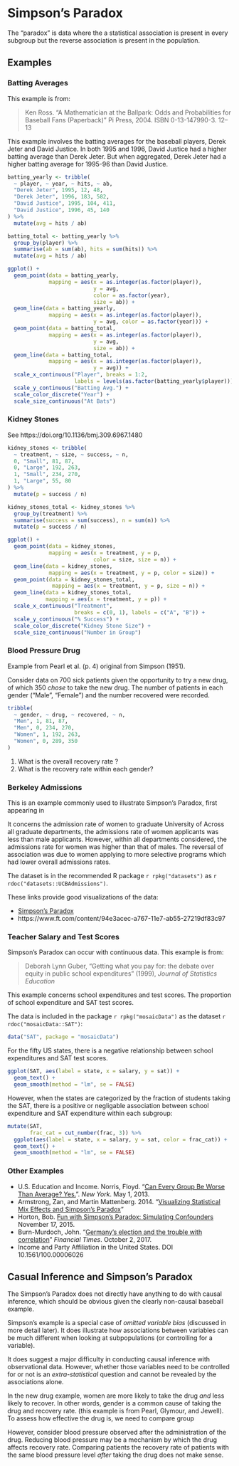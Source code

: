 # Simpson's Paradox

The "paradox" is data where the a statistical association is present in 
every subgroup but the reverse association is present in the population.

## Examples

### Batting Averages

This example is from:

>  Ken Ross. "A Mathematician at the Ballpark: Odds and Probabilities for Baseball Fans (Paperback)" Pi Press, 2004. ISBN 0-13-147990-3. 12–13

This example involves the batting averages for the baseball players, Derek Jeter and David Justice. 
In both 1995 and 1996, David Justice had a higher batting average than Derek Jeter.
But when aggregated, Derek Jeter had a higher batting average for 1995-96 than David Justice.

```r
batting_yearly <- tribble(
  ~ player, ~ year, ~ hits, ~ ab,
  "Derek Jeter", 1995, 12, 48,
  "Derek Jeter", 1996, 183, 582,  
  "David Justice", 1995, 104, 411,
  "David Justice", 1996, 45, 140
) %>%
  mutate(avg = hits / ab)
```

```r
batting_total <- batting_yearly %>%
  group_by(player) %>%
  summarise(ab = sum(ab), hits = sum(hits)) %>%
  mutate(avg = hits / ab)
```

```r
ggplot() +
  geom_point(data = batting_yearly, 
             mapping = aes(x = as.integer(as.factor(player)),
                           y = avg, 
                           color = as.factor(year), 
                           size = ab)) +     
  geom_line(data = batting_yearly,
             mapping = aes(x = as.integer(as.factor(player)),
                           y = avg, color = as.factor(year))) +
  geom_point(data = batting_total, 
             mapping = aes(x = as.integer(as.factor(player)),
                           y = avg, 
                           size = ab)) +
  geom_line(data = batting_total,
             mapping = aes(x = as.integer(as.factor(player)),
                           y = avg)) +
  scale_x_continuous("Player", breaks = 1:2, 
                     labels = levels(as.factor(batting_yearly$player))) +
  scale_y_continuous("Batting Avg.") +
  scale_color_discrete("Year") +
  scale_size_continuous("At Bats")

```

### Kidney Stones

See https://doi.org/10.1136/bmj.309.6967.1480

```r
kidney_stones <- tribble(
  ~ treatment, ~ size, ~ success, ~ n,
  0, "Small", 81, 87,
  0, "Large", 192, 263,
  1, "Small", 234, 270,
  1, "Large", 55, 80
) %>%
  mutate(p = success / n)
```

```r
kidney_stones_total <- kidney_stones %>%
  group_by(treatment) %>%
  summarise(success = sum(success), n = sum(n)) %>%
  mutate(p = success / n)
```

```r
ggplot() +
  geom_point(data = kidney_stones, 
             mapping = aes(x = treatment, y = p, 
                           color = size, size = n)) +     
  geom_line(data = kidney_stones, 
             mapping = aes(x = treatment, y = p, color = size)) +
  geom_point(data = kidney_stones_total, 
              mapping = aes(x = treatment, y = p, size = n)) +
  geom_line(data = kidney_stones_total,
            mapping = aes(x = treatment, y = p)) +
  scale_x_continuous("Treatment", 
                     breaks = c(0, 1), labels = c("A", "B")) +
  scale_y_continuous("% Success") +
  scale_color_discrete("Kidney Stone Size") +
  scale_size_continuous("Number in Group")

```

### Blood Pressure Drug

Example from Pearl et al. (p. 4) original from Simpson (1951).

Consider data on 700 sick patients given the opportunity to try a new drug, of which 350 *chose* to take the new drug.
The number of patients in each gender ("Male", "Female") and the number recovered were recorded.

```r
tribble(
  ~ gender, ~ drug, ~ recovered, ~ n,
  "Men", 1, 81, 87,
  "Men", 0, 234, 270,
  "Women", 1, 192, 263,
  "Women", 0, 289, 350
) 
```

1. What is the overall recovery rate ? 
2. What is the recovery rate within each gender?


### Berkeley Admissions

This is an example commonly used to illustrate Simpson's Paradox, first appearing in

> 

It concerns the admission rate of women to graduate University of 
Across all graduate departments, the admissions rate of women applicants was less than male applicants.
However, within all departments considered, the admissions rate for women was higher than that of males. 
The reversal of association was due to women applying to more selective programs which had lower overall admissions rates.

The dataset is in the recommended R package `r rpkg("datasets")` as `r rdoc("datasets::UCBAdmissions")`.

These links provide good visualizations of the data:

- [Simpson's Paradox](http://vudlab.com/simpsons/)
- https://www.ft.com/content/94e3acec-a767-11e7-ab55-27219df83c97


### Teacher Salary and Test Scores

Simpson's Paradox can occur with continuous data. This example is from:

> Deborah Lynn Guber, "Getting what you pay for: the debate over equity in public school expenditures" (1999), *Journal of Statistics Education*

This example concerns school expenditures and test scores. 
The proportion of school expenditure and SAT test scores.

The data is included in the package `r rpkg("mosaicData")` as the dataset `r rdoc("mosaicData::SAT")`:
```r
data("SAT", package = "mosaicData")
```

For the fifty US states, there is a negative relationship between school expenditures and SAT test scores.
```r
ggplot(SAT, aes(label = state, x = salary, y = sat)) +
  geom_text() +
  geom_smooth(method = "lm", se = FALSE)
```

However, when the states are categorized by the fraction of students taking the SAT, there is a positive or negligable association between school expenditure and SAT expenditure within each subgroup:
```r
mutate(SAT,
       frac_cat = cut_number(frac, 3)) %>%
  ggplot(aes(label = state, x = salary, y = sat, color = frac_cat)) +
  geom_text() +
  geom_smooth(method = "lm", se = FALSE)
```

### Other Examples

- U.S. Education and Income. Norris, Floyd. "[Can Every Group Be Worse Than Average? Yes.](https://economix.blogs.nytimes.com/2013/05/01/can-every-group-be-worse-than-average-yes/)". *New York*. May 1, 2013. 
- Armstrong, Zan, and Martin Mattenberg. 2014. "[Visualizing Statistical Mix Effects and Simpson’s Paradox](https://static.googleusercontent.com/media/research.google.com/en//pubs/archive/42901.pdf)"
- Horton, Bob. [Fun with Simpson's Paradox: Simulating Confounders](http://blog.revolutionanalytics.com/2015/11/fun-with-simpsons-paradox-simulating-confounders.html) November 17, 2015.
- Burn-Murdoch, John. "[Germany’s election and the trouble with correlation](https://www.ft.com/content/94e3acec-a767-11e7-ab55-27219df83c97)" *Financial Times*. October 2, 2017.
- Income and Party Affiliation in the United States. DOI 10.1561/100.00006026

## Casual Inference and Simpson's Paradox

The Simpson's Paradox does not directly have anything to do with causal inference, which should be obvious given the clearly non-causal baseball example.

Simpson's example is a special case of *omitted variable bias* (discussed in more detail later).
It does illustrate how associations between variables can be much different when looking at subpopulations (or controlling for a variable).

It does suggest a major difficulty in conducting causal inference with observational data.  However, whether those variables need to be controlled for or not is an *extra-statistical* question and cannot be revealed by the associations alone.

In the new drug example, women are more likely to take the drug *and* less likely to recover. In other words, gender is a common cause of taking the drug and recovery rate. (this example is from Pearl, Glymour, and Jewell).
To assess how effective the drug is, we need to compare group

However, consider blood pressure observed after the administration of the drug.
Reducing blood pressure may be a mechanism by which the drug affects recovery rate.
Comparing patients the recovery rate of patients with the same blood pressure level *after* taking the drug does not make sense.


